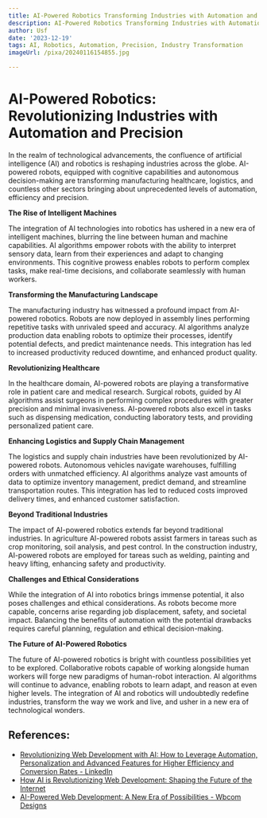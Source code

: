 ```yaml
---
title: AI-Powered Robotics Transforming Industries with Automation and Precision
description: AI-Powered Robotics Transforming Industries with Automation and Precision
author: Usf
date: '2023-12-19'
tags: AI, Robotics, Automation, Precision, Industry Transformation
imageUrl: /pixa/20240116154855.jpg

---
```

# AI-Powered Robotics: Revolutionizing Industries with Automation and Precision

In the realm of technological advancements, the confluence of artificial intelligence (AI) and robotics is reshaping industries across the globe. AI-powered robots,  equipped with cognitive capabilities  and  autonomous decision-making are transforming manufacturing healthcare, logistics, and countless other sectors bringing about unprecedented levels of automation, efficiency and precision.

**The Rise of Intelligent Machines**

The integration of AI technologies into robotics has ushered in a new era of intelligent machines, blurring the  line between human and machine capabilities.  AI algorithms empower  robots with the ability to interpret sensory data, learn from their experiences and adapt to changing environments. This cognitive prowess enables robots to perform complex tasks, make real-time decisions, and collaborate seamlessly with human workers.

**Transforming the Manufacturing Landscape**

The manufacturing industry  has witnessed a profound  impact from AI-powered robotics. Robots are now  deployed in assembly lines performing repetitive tasks with unrivaled  speed and accuracy.  AI  algorithms analyze production data enabling robots to optimize their processes, identify potential defects, and  predict maintenance  needs. This integration has led to increased productivity reduced downtime, and enhanced product quality.

**Revolutionizing Healthcare**

In the  healthcare domain, AI-powered  robots are playing a transformative  role in patient care and  medical research. Surgical robots, guided by AI algorithms assist surgeons in performing complex procedures with greater precision and  minimal invasiveness. AI-powered robots also excel in tasks such as dispensing medication, conducting laboratory tests, and providing personalized patient care.

**Enhancing  Logistics  and Supply  Chain Management**

The logistics and supply chain industries have been  revolutionized by  AI-powered robots. Autonomous vehicles navigate warehouses, fulfilling orders with unmatched efficiency. AI algorithms analyze vast amounts of data to optimize inventory  management, predict demand, and streamline transportation routes. This integration has led to reduced costs improved delivery times, and enhanced customer satisfaction.

**Beyond Traditional Industries**

The impact of AI-powered robotics  extends far beyond traditional industries. In agriculture AI-powered robots assist farmers in tareas such as crop monitoring, soil  analysis, and pest control. In the construction industry, AI-powered robots are employed for tareas such as welding, painting  and heavy lifting, enhancing safety and productivity.

**Challenges and Ethical Considerations**

While the  integration of AI into robotics  brings  immense potential, it also poses challenges and ethical considerations. As robots become more  capable, concerns arise regarding job displacement, safety, and societal impact. Balancing the benefits of  automation with the potential drawbacks requires  careful planning, regulation and  ethical decision-making.

**The Future of AI-Powered  Robotics**

The future of AI-powered robotics is bright with countless  possibilities  yet to be explored. Collaborative  robots capable of working alongside human workers  will forge new paradigms of human-robot interaction. AI algorithms will continue to  advance, enabling robots  to learn adapt, and reason  at even  higher levels. The integration of AI and robotics will undoubtedly redefine industries, transform the way we work and live, and usher in  a new  era of technological wonders.

## References:
- [Revolutionizing Web Development with AI: How to Leverage Automation, Personalization and Advanced Features for Higher Efficiency and Conversion Rates - LinkedIn](https://www.linkedin.com/pulse/revolutionizing-web-development-ai-how-leverage?trk=article-ssr-frontend-pulse_more-articles_related-content-card)
- [How AI is Revolutionizing Web Development: Shaping the Future of the Internet](https://www.socialectric.com/post/how-ai-is-revolutionizing-web-development-shaping-the-future-of-the-internet)
- [AI-Powered Web Development: A New Era of Possibilities - Wbcom Designs](https://wbcomdesigns.com/ai-powered-web-development/)
